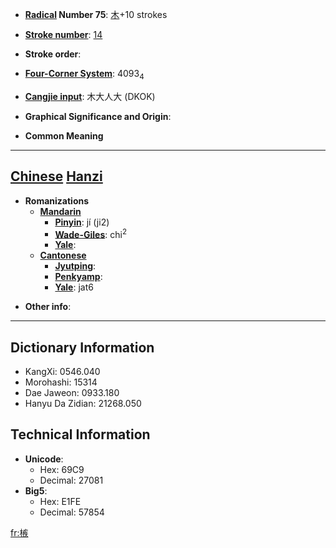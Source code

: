 * '''[[Wiktionary:Chinese radical index| Radical]] Number 75''': [[Wiktionary:Chinese radical index 木|木]]+10 strokes

* '''[[Wiktionary:Chinese total strokes index|Stroke number]]''': [[Wiktionary:Chinese total strokes index 14|14]]

* '''Stroke order''': 

* '''[[Wiktionary:Chinese four corner index|Four-Corner System]]''': 4093<sub>4</sub>

* '''[[Wiktionary:Chinese Cangjie index|Cangjie input]]''': 木大人大 (DKOK)

* '''Graphical Significance and Origin''': 

* '''Common Meaning'''

----

== [[Chinese]] [[Hanzi]] ==

* '''Romanizations'''
** '''[[Mandarin]]'''
*** '''[[Pinyin]]''': jí (ji2)
*** '''[[Wade-Giles]]''': chi<sup>2</sup>
*** '''[[Yale]]''': 
** '''[[Cantonese]]'''
*** '''[[Jyutping]]''':
*** '''[[Penkyamp]]''': 
*** '''[[Yale]]''': jat6

* '''Other info''': 

----

== Dictionary Information ==

* KangXi: 0546.040
* Morohashi: 15314
* Dae Jaweon: 0933.180
* Hanyu Da Zidian: 21268.050

== Technical Information ==

* '''Unicode''':
** Hex: 69C9
** Decimal: 27081
* '''Big5''':
** Hex: E1FE
** Decimal: 57854

[[fr:槉]]
